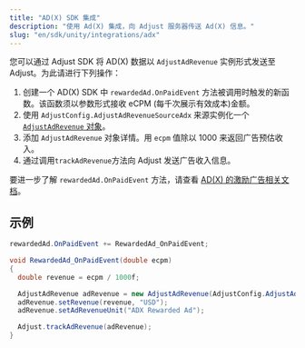 ```yaml
---
title: "AD(X) SDK 集成"
description: "使用 Ad(X) 集成，向 Adjust 服务器传送 Ad(X) 信息。"
slug: "en/sdk/unity/integrations/adx"
---
```

<minorversion added="v4.36.0"> 

您可以通过 Adjust SDK 将 AD\(X\) 数据以 `AdjustAdRevenue` 实例形式发送至 Adjust。为此请进行下列操作：
</MinorVersion> 

1. 创建一个 AD\(X\) SDK 中 `rewardedAd.OnPaidEvent` 方法被调用时触发的新函数。该函数须以参数形式接收 eCPM \(每千次展示有效成本\)金额。
2. 使用 `AdjustConfig.AdjustAdRevenueSourceAdx` 来源实例化一个 [`AdjustAdRevenue` 对象](/en/sdk/unity/features/ad-revenue)。
3. 添加 `AdjustAdRevenue` 对象详情。用 `ecpm` 值除以 1000 来返回广告预估收入。
4. 通过调用`trackAdRevenue`方法向 Adjust 发送广告收入信息。

<callout type="seealso"> 

要进一步了解 `rewardedAd.OnPaidEvent` 方法，请查看 [AD\(X\) 的激励广告相关文档](https://docs.adxcorp.kr/unity/sdk-integration/ad-formats/rewarded-ad/ad-x#id-4.-a-d-revenue-onpaidevent)。
</Callout> 

示例
---

```cs
rewardedAd.OnPaidEvent += RewardedAd_OnPaidEvent;

void RewardedAd_OnPaidEvent(double ecpm)
{
  double revenue = ecpm / 1000f;

  AdjustAdRevenue adRevenue = new AdjustAdRevenue(AdjustConfig.AdjustAdRevenueSourceAdx);
  adRevenue.setRevenue(revenue, "USD");
  adRevenue.setAdRevenueUnit("ADX Rewarded Ad");

  Adjust.trackAdRevenue(adRevenue);
}
```

